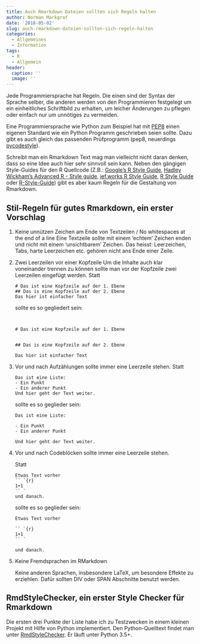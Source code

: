 ```yaml
---
title: Auch Rmarkdown Dateien sollten sich Regeln halten
author: Norman Markgraf
date: '2018-05-02'
slug: auch-rmarkdown-dateien-sollten-sich-regeln-halten
categories:
  - Allgemeines
  - Information
tags:
  - R
  - Allgemein
header:
  caption: ''
  image: ''
---
```


Jede Programmiersprache hat Regeln. Die einen sind der Syntax der Sprache selber, die anderen werden von den Programmieren festgelegt um ein einheitliches Schriftbild zu erhalten, um leicher Änderungen zu pflegen oder einfach nur um unnötiges zu vermeiden.

Eine Programmiersprache wie Python zum Beispiel hat mit [PEP8](https://www.python.org/dev/peps/pep-0008/) einen eigenen Standard wie ein Python Programm geschrieben seien sollte. 
Dazu gibt es auch gleich das passenden Prüfprogramm (pep8, neuerdings [pycodestyle](https://github.com/PyCQA/pycodestyle)).

Schreibt man ein Rmarkdown Text mag man vielleicht nicht daran denken, dass so eine Idee auch hier sehr sinnvoll sein kann. 
Neben den gängigen Style-Guides für den R Quellcode (Z.B.: [Google's R Style Guide](https://google.github.io/styleguide/Rguide.xml), [Hadley Wickham's Advanced R - Style guide](http://adv-r.had.co.nz/Style.html), [jef.works R Style Guide](http://jef.works/R-style-guide/), [R Style Guide](https://csgillespie.wordpress.com/2010/11/23/r-style-guide/) oder [R-Style-Guide](https://github.com/rdatsci/PackagesInfo/wiki/R-Style-Guide)) gibt es aber kaum Regeln für die Gestaltung von Rmarkdown.

## Stil-Regeln für gutes Rmarkdown, ein erster Vorschlag

1. Keine unnützen Zeichen am Ende von Textzeilen / No whitespaces at the end of a line
    Eine Textzeile sollte mit einem 'echtem' Zeichen enden und nicht mit einem 'unsichtbarem' Zeichen.
    Das heisst: Leerzeichen, Tabs, harte Leerzeichen etc. gehören nicht ans Ende einer Zeile.
    
2. Zwei Leerzeilen vor einer Kopfzeile
    Um die Inhalte auch klar voneinander trennen zu können sollte man vor der Kopfzeile zwei Leerzeilen eingefügt werden.
    Statt
    
    ```
    # Das ist eine Kopfzeile auf der 1. Ebene
    ## Das is eine Kopfzeile auf der 2. Ebene
    Das hier ist einfacher Text
    ```
    
    sollte es so gegliedert sein:

    ```
    
    
    # Das ist eine Kopfzeile auf der 1. Ebene
    
    
    ## Das is eine Kopfzeile auf der 2. Ebene
    
    Das hier ist einfacher Text
    ```

3. Vor und nach Aufzählungen sollte immer eine Leerzeile stehen.
   Statt
   
   ```
   Das ist eine Liste:
   - Ein Punkt
   - Ein anderer Punkt
   Und hier geht der Text weiter.
   ```
   
   sollte es so geglieder sein:
   
   ```
   Das ist eine Liste:

   - Ein Punkt
   - Ein anderer Punkt

   Und hier geht der Text weiter.
   ```
   
4. Vor und nach Codeblöcken sollte immer eine Leerzeile stehen.

   Statt
   
   ```
   Etwas Text vorher
   `` `{r}
   1+1
   `` `
   und danach.
   ```
   
   sollte es so geglieder sein:
   
   ```
   Etwas Text vorher
   
   `` `{r}
   1+1
   `` `
   
   und danach.
   ```
   
5. Keine Fremdsprachen im RMarkdown

   Keine anderen Sprachen, insbesondere LaTeX, um besondere Effekte zu erziehlen. Dafür sollten DIV oder SPAN Abschnitte benutzt werden.
   
   

## RmdStyleChecker, ein erster Style Checker für Rmarkdown

Die ersten drei Punkte der Liste habe ich zu Testzwecken in einem kleinen Projekt mit Hilfe von Python implementiert.
Den Python-Quelltext findet man unter [RmdStyleChecker](https://github.com/NMarkgraf/RmdStyleChecker). Er läuft unter Python 3.5+.

